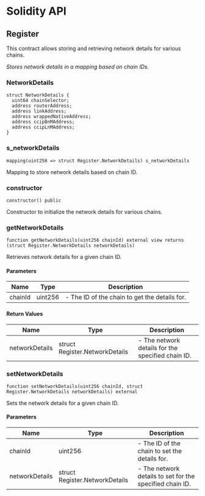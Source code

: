# Solidity API

## Register

This contract allows storing and retrieving network details for various chains.

_Stores network details in a mapping based on chain IDs._

### NetworkDetails

```solidity
struct NetworkDetails {
  uint64 chainSelector;
  address routerAddress;
  address linkAddress;
  address wrappedNativeAddress;
  address ccipBnMAddress;
  address ccipLnMAddress;
}
```

### s_networkDetails

```solidity
mapping(uint256 => struct Register.NetworkDetails) s_networkDetails
```

Mapping to store network details based on chain ID.

### constructor

```solidity
constructor() public
```

Constructor to initialize the network details for various chains.

### getNetworkDetails

```solidity
function getNetworkDetails(uint256 chainId) external view returns (struct Register.NetworkDetails networkDetails)
```

Retrieves network details for a given chain ID.

#### Parameters

| Name    | Type    | Description                                   |
| ------- | ------- | --------------------------------------------- |
| chainId | uint256 | - The ID of the chain to get the details for. |

#### Return Values

| Name           | Type                           | Description                                       |
| -------------- | ------------------------------ | ------------------------------------------------- |
| networkDetails | struct Register.NetworkDetails | - The network details for the specified chain ID. |

### setNetworkDetails

```solidity
function setNetworkDetails(uint256 chainId, struct Register.NetworkDetails networkDetails) external
```

Sets the network details for a given chain ID.

#### Parameters

| Name           | Type                           | Description                                              |
| -------------- | ------------------------------ | -------------------------------------------------------- |
| chainId        | uint256                        | - The ID of the chain to set the details for.            |
| networkDetails | struct Register.NetworkDetails | - The network details to set for the specified chain ID. |
